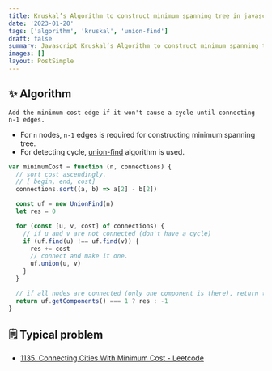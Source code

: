 ```yaml
---
title: Kruskal’s Algorithm to construct minimum spanning tree in javascript
date: '2023-01-20'
tags: ['algorithm', 'kruskal', 'union-find']
draft: false
summary: Javascript Kruskal’s Algorithm to construct minimum spanning tree
images: []
layout: PostSimple
---
```


## ✨ Algorithm

```
Add the minimum cost edge if it won't cause a cycle until connecting n-1 edges.
```

- For `n` nodes, `n-1` edges is required for constructing minimum spanning tree.
- For detecting cycle, [union-find](https://tkhwang.me/snippets/union-find-in-javascript) algorithm is used.

```javascript
var minimumCost = function (n, connections) {
  // sort cost ascendingly.
  // [ begin, end, cost]
  connections.sort((a, b) => a[2] - b[2])

  const uf = new UnionFind(n)
  let res = 0

  for (const [u, v, cost] of connections) {
    // if u and v are not connected (don't have a cycle)
    if (uf.find(u) !== uf.find(v)) {
      res += cost
      // connect and make it one.
      uf.union(u, v)
    }
  }

  // if all nodes are connected (only one component is there), return the cost.
  return uf.getComponents() === 1 ? res : -1
}
```

## 🗒️ Typical problem

- [1135. Connecting Cities With Minimum Cost - Leetcode](https://leetcode.com/problems/connecting-cities-with-minimum-cost/)
